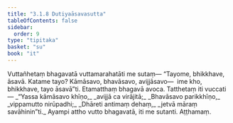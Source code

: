 ```yaml
---
title: "3.1.8 Dutiyaāsavasutta"
tableOfContents: false
sidebar:
  order: 9
type: "tipitaka"
basket: "su"
book: "it"
---
```



<DynamicBreadcrumb />

<Division number="57" book="it" bookNo="18" page="229">

<Paragraph number="368" book="it">
Vuttañhetaṃ bhagavatā vuttamarahatāti me sutaṃ—
</Paragraph>

<Paragraph number="369" book="it">
“Tayome, bhikkhave, āsavā. Katame tayo? Kāmāsavo, bhavāsavo, avijjāsavo—  ime kho, bhikkhave, tayo āsavā”ti. Etamatthaṃ bhagavā avoca. Tatthetaṃ iti vuccati—
</Paragraph>

<Paragraph number="370" type="verses" book="it">
_“Yassa kāmāsavo khīṇo,_  
_avijjā ca virājitā;_  
_Bhavāsavo parikkhīṇo,_  
_vippamutto nirūpadhi;_  
_Dhāreti antimaṃ dehaṃ,_  
_jetvā māraṃ savāhinin”ti._  

</Paragraph>

<Paragraph number="371" book="it">
Ayampi attho vutto bhagavatā, iti me sutanti.

</Paragraph>
</Division>

<Paragraph number="372" type="center" book="it">
Aṭṭhamaṃ.
</Paragraph>